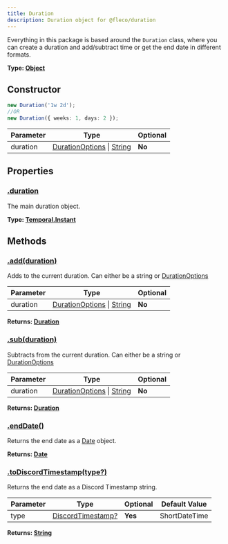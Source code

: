 ```yaml
---
title: Duration
description: Duration object for @fleco/duration
---
```


Everything in this package is based around the `Duration` class, where you can create a duration and add/subtract time or get the end date in different formats.

**Type: [Object](https://developer.mozilla.org/en-US/docs/Web/JavaScript/Reference/Global_Objects/Object)**

## Constructor

```ts
new Duration('1w 2d');
//OR
new Duration({ weeks: 1, days: 2 });
```

| Parameter | Type                                                                                                                                                        | Optional |
| --------- | ----------------------------------------------------------------------------------------------------------------------------------------------------------- | -------- |
| duration  | [DurationOptions](/packages/duration/duration-options) \| [String](https://developer.mozilla.org/en-US/docs/Web/JavaScript/Reference/Global_Objects/String) | **No**	 |

## Properties

### [.duration](./#duration)

The main duration object.

**Type: [Temporal.Instant](https://tc39.es/proposal-temporal/docs/duration.html)**

## Methods

### [.add(duration)](./#duration)

Adds to the current duration. Can either be a string or [DurationOptions](/packages/duration/duration-options)

| Parameter | Type                                                                                                                                                                   | Optional |
| --------- | ---------------------------------------------------------------------------------------------------------------------------------------------------------------------- | -------- |
| duration  | [DurationOptions](/packages/duration/interfaces/duration-options) \| [String](https://developer.mozilla.org/en-US/docs/Web/JavaScript/Reference/Global_Objects/String) | **No**	|

**Returns: [Duration](.)**

### [.sub(duration)](./#subduration)

Subtracts from the current duration. Can either be a string or [DurationOptions](/packages/duration/duration-options)

| Parameter | Type                                                                                                                                                                   | Optional |
| --------- | ---------------------------------------------------------------------------------------------------------------------------------------------------------------------- | -------- |
| duration  | [DurationOptions](/packages/duration/interfaces/duration-options) \| [String](https://developer.mozilla.org/en-US/docs/Web/JavaScript/Reference/Global_Objects/String) | **No**	|

**Returns: [Duration](.)**

### [.endDate()](./#enddate)

Returns the end date as a [Date](https://developer.mozilla.org/en-US/docs/Web/JavaScript/Reference/Global_Objects/Date) object.

**Returns: [Date](https://developer.mozilla.org/en-US/docs/Web/JavaScript/Reference/Global_Objects/Date)**

### [.toDiscordTimestamp(type?)](./#todiscordtimestampdiscordtimestamp)

Returns the end date as a Discord Timestamp string.

| Parameter | Type                                                             | Optional | Default Value |
| --------- | ---------------------------------------------------------------- | -------- | ------------- |
| type      |  [DiscordTimestamp?](/packages/duration/enums/discord-timestamp) | **Yes**  | ShortDateTime |

**Returns: [String](https://developer.mozilla.org/en-US/docs/Web/JavaScript/Reference/Global_Objects/String)**
